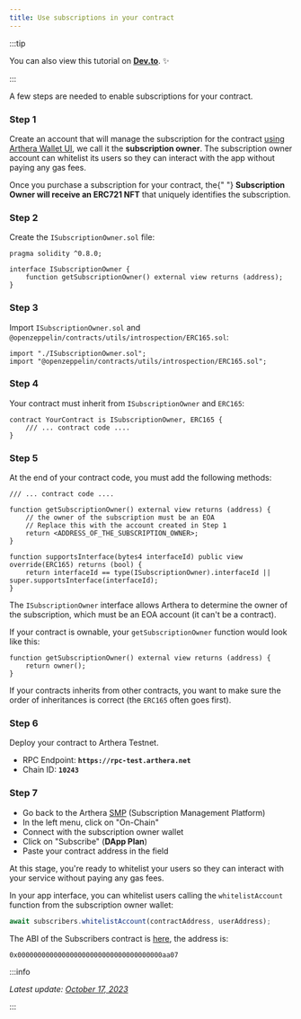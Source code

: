```yaml
---
title: Use subscriptions in your contract
---
```


:::tip

You can also view this tutorial on [**Dev.to**](https://dev.to/julienbrg/how-to-add-arthera-subscriptions-to-your-solidity-contracts-43do). :sparkles:

:::


A few steps are needed to enable subscriptions for your contract.

### Step 1

Create an account that will manage the subscription for the contract [using Arthera Wallet UI](https://wallet-test.arthera.net), we call it the **subscription owner**. The subscription owner account can whitelist its users so they can interact with the app without paying any gas fees.

<Alert severity="info">
  Once you purchase a subscription for your contract, the{" "}
  <strong>Subscription Owner will receive an ERC721 NFT</strong> that uniquely
  identifies the subscription.
</Alert>
<br />

### Step 2

Create the `ISubscriptionOwner.sol` file:

```solidity
pragma solidity ^0.8.0;

interface ISubscriptionOwner {
    function getSubscriptionOwner() external view returns (address);
}
```

### Step 3

Import `ISubscriptionOwner.sol` and `@openzeppelin/contracts/utils/introspection/ERC165.sol`:

```solidity
import "./ISubscriptionOwner.sol";
import "@openzeppelin/contracts/utils/introspection/ERC165.sol";
```

### Step 4

Your contract must inherit from `ISubscriptionOwner` and `ERC165`:

```solidity
contract YourContract is ISubscriptionOwner, ERC165 {
    /// ... contract code ....
}
```

### Step 5

At the end of your contract code, you must add the following methods:

```solidity
/// ... contract code ....

function getSubscriptionOwner() external view returns (address) {
    // the owner of the subscription must be an EOA
    // Replace this with the account created in Step 1
    return <ADDRESS_OF_THE_SUBSCRIPTION_OWNER>;
}

function supportsInterface(bytes4 interfaceId) public view override(ERC165) returns (bool) {
    return interfaceId == type(ISubscriptionOwner).interfaceId || super.supportsInterface(interfaceId);
}
```

The `ISubscriptionOwner` interface allows Arthera to determine the owner of the subscription, which must be an EOA account (it can't be a contract).

If your contract is ownable, your `getSubscriptionOwner` function would look like this:

```solidity
function getSubscriptionOwner() external view returns (address) {
    return owner();
}
```

If your contracts inherits from other contracts, you want to make sure the order of inheritances is correct (the `ERC165` often goes first).

### Step 6

Deploy your contract to Arthera Testnet.

- RPC Endpoint: **`https://rpc-test.arthera.net`**
- Chain ID: **`10243`**

### Step 7

- Go back to the Arthera [SMP](https://smp-test.arthera.net) (Subscription Management Platform)
- In the left menu, click on "On-Chain"
- Connect with the subscription owner wallet
- Click on "Subscribe" (**DApp Plan**)
- Paste your contract address in the field

At this stage, you're ready to whitelist your users so they can interact with your service without paying any gas fees.

In your app interface, you can whitelist users calling the `whitelistAccount` function from the subscription owner wallet:

```js
await subscribers.whitelistAccount(contractAddress, userAddress);
```

The ABI of the Subscribers contract is [here](https://github.com/bertux/arthera-abi/blob/main/subscribers.abi), the address is:

```
0x000000000000000000000000000000000000aa07
```

:::info

_Latest update: [October 17, 2023](https://github.com/artheranet/arthera-docs)_

:::

